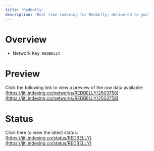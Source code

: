```yaml
---
title: 'Redbelly'
description: 'Real time indexing for Redbelly; delivered to you'
---
```


# Overview
- Network Key: `REDBELLY`

# Preview
Click the following link to view a preview of the raw data available: [https://jiti.indexing.co/networks/REDBELLY/2503758](https://jiti.indexing.co/networks/REDBELLY/2503758)

# Status
Click here to view the latest status: [https://jiti.indexing.co/status/REDBELLY](https://jiti.indexing.co/status/REDBELLY)
